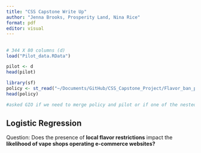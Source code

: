 ```yaml
---
title: "CSS Capstone Write Up"
author: "Jenna Brooks, Prosperity Land, Nina Rice"
format: pdf
editor: visual
---
```


## 

```r
# 344 X 80 columns (d)
load("Pilot_data.RData")

pilot <- d
head(pilot)

library(sf)
policy <- st_read("~/Documents/GitHub/CSS_Capstone_Project/Flavor_ban_policy_CA_1/Flavor_ban_policy_CA.shp")
head(policy)

#asked GIO if we need to merge policy and pilot or if one of the nested objects is already ready with merge?
```

## Logistic Regression

Question: Does the presence of **local flavor restrictions** impact the **likelihood of vape shops operating e-commerce websites?**

```r
```

```r

```

\
